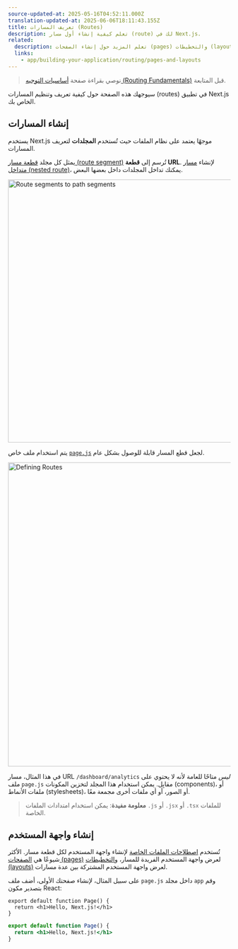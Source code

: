 ```yaml
---
source-updated-at: 2025-05-16T04:52:11.000Z
translation-updated-at: 2025-06-06T18:11:43.155Z
title: تعريف المسارات (Routes)
description: تعلم كيفية إنشاء أول مسار (route) لك في Next.js.
related:
  description: تعلم المزيد حول إنشاء الصفحات (pages) والتخطيطات (layouts).
  links:
    - app/building-your-application/routing/pages-and-layouts
---
```


> نوصي بقراءة صفحة [أساسيات التوجيه (Routing Fundamentals)](/docs/app/building-your-application/routing) قبل المتابعة.

سيوجهك هذه الصفحة حول كيفية تعريف وتنظيم المسارات (routes) في تطبيق Next.js الخاص بك.

## إنشاء المسارات

يستخدم Next.js موجهًا يعتمد على نظام الملفات حيث تُستخدم **المجلدات** لتعريف المسارات.

يمثل كل مجلد [قطعة مسار (route segment)](/docs/app/building-your-application/routing#route-segments) تُرسم إلى **قطعة URL**. لإنشاء [مسار متداخل (nested route)](/docs/app/building-your-application/routing#nested-routes)، يمكنك تداخل المجلدات داخل بعضها البعض.

<Image
  alt="Route segments to path segments"
  srcLight="/docs/light/route-segments-to-path-segments.png"
  srcDark="/docs/dark/route-segments-to-path-segments.png"
  width="1600"
  height="594"
/>

يتم استخدام ملف خاص [`page.js`](/docs/app/building-your-application/routing/pages-and-layouts#pages) لجعل قطع المسار قابلة للوصول بشكل عام.

<Image
  alt="Defining Routes"
  srcLight="/docs/light/defining-routes.png"
  srcDark="/docs/dark/defining-routes.png"
  width="1600"
  height="687"
/>

في هذا المثال، مسار URL `/dashboard/analytics` _ليس_ متاحًا للعامة لأنه لا يحتوي على ملف `page.js` مقابِل. يمكن استخدام هذا المجلد لتخزين المكونات (components)، أو ملفات الأنماط (stylesheets)، أو الصور، أو أي ملفات أخرى مجمعة معًا.

> **معلومة مفيدة**: يمكن استخدام امتدادات الملفات `.js` أو `.jsx` أو `.tsx` للملفات الخاصة.

## إنشاء واجهة المستخدم

تُستخدم [اصطلاحات الملفات الخاصة](/docs/app/building-your-application/routing#file-conventions) لإنشاء واجهة المستخدم لكل قطعة مسار. الأكثر شيوعًا هي [الصفحات (pages)](/docs/app/building-your-application/routing/pages-and-layouts#pages) لعرض واجهة المستخدم الفريدة للمسار، و[التخطيطات (layouts)](/docs/app/building-your-application/routing/pages-and-layouts#layouts) لعرض واجهة المستخدم المشتركة بين عدة مسارات.

على سبيل المثال، لإنشاء صفحتك الأولى، أضف ملف `page.js` داخل مجلد `app` وقم بتصدير مكون React:

```tsx filename="app/page.tsx" switcher
export default function Page() {
  return <h1>Hello, Next.js!</h1>
}
```

```jsx filename="app/page.js" switcher
export default function Page() {
  return <h1>Hello, Next.js!</h1>
}
```